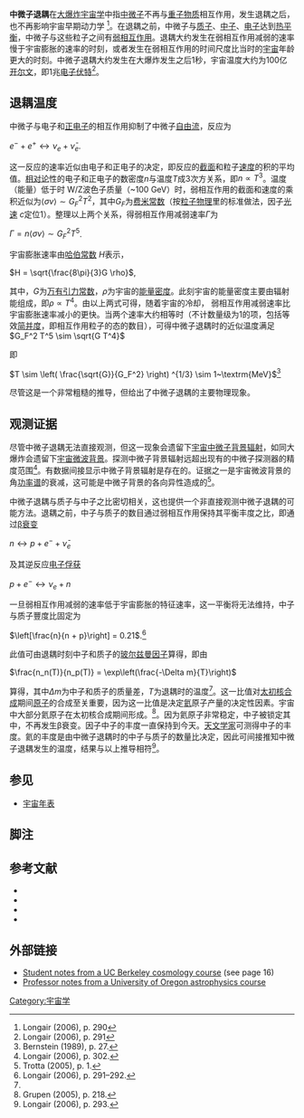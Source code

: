 {{NoteTA|G1=物理學|1=zh:豐度;zh-hans:丰度;zh-hk:豐度;zh-tw:豐度;}}

'''中微子退耦'''在[[大爆炸|大爆炸]][[宇宙学|宇宙学]]中指[[中微子|中微子]]不再与[[重子|重子物质]]相互作用，发生退耦之后，也不再影响宇宙早期动力学 <ref>Longair (2006), p. 290</ref>。在退耦之前，中微子与[[质子|质子]]、[[中子|中子]]、[[电子|电子]]达到[[热平衡|热平衡]]，中微子与这些粒子之间有[[弱相互作用|弱相互作用]]。退耦大约发生在弱相互作用减弱的速率慢于宇宙膨胀的速率的时刻，或者发生在弱相互作用的时间尺度比当时的[[宇宙|宇宙]]年龄更大的时刻。中微子退耦大约发生在大爆炸发生之后1秒，宇宙温度大约为100亿[[开尔文|开尔文]]，即1兆[[电子伏特|电子伏特]]<ref>Longair (2006), p. 291</ref>。

==退耦温度==
中微子与电子和[[正电子|正电子]]的相互作用抑制了中微子[[自由流|自由流]]，反应为

<math>e^- + e^+ \longleftrightarrow \nu_e + \bar{\nu}_e</math>.

这一反应的速率近似由电子和正电子的{{link-en|数密度|number density}}决定，即反应的[[截面_(物理)|截面]]和粒子[[速度|速度]]的积的平均值。[[相对论|相对论]]性的电子和正电子的数密度<math>n</math>与温度<math>T</math>成3次方关系，即<math>n \propto T^3</math>。温度（能量）低于时 W/Z波色子质量（~100 GeV）时，弱相互作用的截面和速度的乘积近似为<math>\langle \sigma v \rangle \sim G_F^2 T^2</math>，其中<math>G_F</math>为[[费米常数|费米常数]]（按[[粒子物理|粒子物理]]里的标准做法，因子[[光速|光速]] <math>c</math>定位1）。整理以上两个关系，得弱相互作用减弱速率<math> \Gamma</math>为

<math>\Gamma = n \langle \sigma v \rangle \sim G_F^2 T^5</math>.

宇宙膨胀速率由[[哈勃定律|哈伯常数]] <math>H</math>表示，

<math>H = \sqrt{\frac{8\pi}{3}G \rho}</math>,

其中，<math>G</math>为[[万有引力常数|万有引力常数]]，<math>\rho</math>为宇宙的[[能量密度|能量密度]]。此刻宇宙的能量密度主要由辐射能组成，即<math>\rho \propto T^4</math>。由以上两式可得，随着宇宙的冷却， 弱相互作用减弱速率比宇宙膨胀速率减小的更快。当两个速率大约相等时（不计数量级为1的项，包括等效[[简并能级|简并度]]，即相互作用粒子的态的数目），可得中微子退耦时的近似温度满足
<math> G_F^2 T^5 \sim \sqrt{G T^4}</math>

即

<math>T \sim \left( \frac{\sqrt{G}}{G_F^2} \right) ^{1/3} \sim 1~\textrm{MeV}</math><ref name="Bernstein">Bernstein (1989), p. 27.</ref>

尽管这是一个非常粗糙的推导，但给出了中微子退耦的主要物理现象。

==观测证据==
尽管中微子退耦无法直接观测，但这一现象会遗留下[[宇宙中微子背景辐射|宇宙中微子背景辐射]]，如同大爆炸会遗留下[[宇宙微波背景|宇宙微波背景]]。探测中微子背景辐射远超出现有的中微子探测器的精度范围<ref>Longair (2006), p. 302.</ref>。有数据间接显示中微子背景辐射是存在的。证据之一是宇宙微波背景的角[[谱密度|功率谱]]的衰减，这可能是中微子背景的各向异性造成的<ref>Trotta (2005), p. 1.</ref>。

中微子退耦与质子与中子之比密切相关，这也提供一个非直接观测中微子退耦的可能方法。退耦之前，中子与质子的数目通过弱相互作用保持其平衡丰度之比，即通过[[β衰变|β衰变]]

<math>n \leftrightarrow p + e^- + \bar{\nu}_e</math>

及其逆反应[[电子俘获|电子俘获]]

<math>p + e^- \leftrightarrow \nu_e + n</math>

一旦弱相互作用减弱的速率低于宇宙膨胀的特征速率，这一平衡将无法维持，中子与质子豐度比固定为

<math>\left[\frac{n}{n + p}\right] = 0.21</math>.<ref>Longair (2006), p. 291–292.</ref>

此值可由退耦时刻中子和质子的[[玻尔兹曼因子|玻尔兹曼因子]]算得，即由

<math>\frac{n_n(T)}{n_p(T)} = \exp\left(\frac{-\Delta m}{T}\right)</math>

算得，其中<math>\Delta m</math>为中子和质子的质量差，<math>T</math>为退耦时的温度<ref name="Bernstein" />。这一比值对[[太初核合成|太初核合成]]期间[[原子|原子]]的合成至关重要，因为这一比值是决定[[氦|氦]]原子产量的决定性因素。宇宙中大部分氦原子在太初核合成期间形成。<ref>Grupen (2005), p. 218.</ref>。因为氦原子非常稳定，中子被锁定其中，不再发生β衰变。因子中子的丰度一直保持到今天。[[天文学家|天文学家]]可测得中子的丰度。氦的丰度是由中微子退耦时的中子与质子的数量比决定，因此可间接推知中微子退耦发生的温度，结果与以上推导相符<ref>Longair (2006), p. 293.</ref>。

==参见==
* [[宇宙年表|宇宙年表]]

==脚注==
{{reflist|3}}

==参考文献==
* {{cite journal | author = Bernstein, J., Brown, L.S., and Feinberg, G. | title = Cosmological helium production simplified | journal = Reviews of Modern Physics | volume = 61 | issue = 1 | year = 1989 | pages = 25–39 | bibcode = 1989RvMP...61...25B | doi = 10.1103/RevModPhys.61.25}}
* {{cite book | author = Grupen, C., Cowan, G., Eidelman, S., and Stroh, T. | title = Astroparticle Physics | publisher = Springer | year = 2005 | isbn = 978-3-540-25312-9 | url = http://books.google.com/?id=wlVGJ4X1BKkC}}
* {{cite book | last = Longair | first = Malcolm | title = Galaxy Formation | publisher = Springer | location = Berlin | year = 2006 | isbn = 978-3-540-73477-2 | url = http://books.google.com/?id=blzugw-83nAC}}
* {{cite journal | author = Trotta, R., Melchiorri, A. | title = Indication for Primordial Anisotropies in the Neutrino Background from the Wilkinson Microwave Anisotropy Probe and the Sloan Digital Sky Survey | journal = Physical Review Letters | volume = 95 | issue = 1 | year = 2005 | bibcode = 2005PhRvL..95a1305T | doi = 10.1103/PhysRevLett.95.011305 | pages = 011305 | pmid = 16090604|arxiv = astro-ph/0412066 }}

==外部链接==
* [https://web.archive.org/web/20100524205306/http://setiathome.ssl.berkeley.edu/~aparsons/lecture_notes/Ay228_Cosmology.pdf Student notes from a UC Berkeley cosmology course] (see page 16)
* [https://web.archive.org/web/20081007173530/http://zebu.uoregon.edu/~rayfrey/321/lecture19.pdf Professor notes from a University of Oregon astrophysics course]

[[Category:宇宙学|Category:宇宙学]]